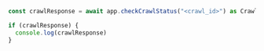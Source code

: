 ```js Node
const crawlResponse = await app.checkCrawlStatus("<crawl_id>") as CrawlStatusResponse;

if (crawlResponse) {
  console.log(crawlResponse)
}
```